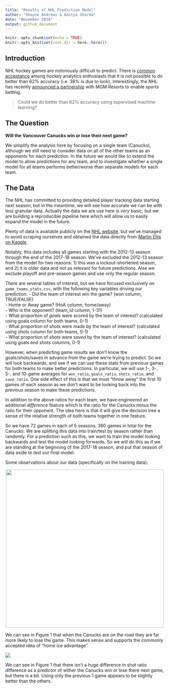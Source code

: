 ```yaml
---
title: "Results of NHL Prediction Model"
author: "Shayne Andrews & Aditya Sharma"
date: "November 2018"
output: github_document
---
```


```r
knitr::opts_chunk$set(echo = TRUE)
knitr::opts_knit$set(root.dir = here::here())
```

## Introduction
NHL hockey games are notoriously difficult to predict. There is [common acceptance](https://www.nhlnumbers.com/2013/08/01/machine-learning-and-hockey-is-there-a-theoretical-limit-on-predictions) among hockey analytics enthusiasts that it is not possible to do better than 62% accuracy (i.e. 38% is due to luck). Interestingly, the NHL has recently [announced a partnership](https://www.nhl.com/news/nhl-mgm-resorts-sports-betting-partnership/c-301392322) with MGM Resorts to enable sports betting.

> Could we do better than 62% accuracy using supervised machine learning?

## The Question

**Will the Vancouver Canucks win or lose their next game?**

We simplify the analysis here by focusing on a single team (Canucks), although we still need to consider data on all of the other teams as an opponents for each prediction. In the future we would like to extend the model to allow predictions for any team, and to investigate whether a single model for all teams performs better/worse than separate models for each team.

## The Data
The NHL has committed to providing detailed player tracking data starting next season, but in the meantime, we will see how accurate we can be with less granular data. Actually the data we are use here is *very* basic, but we are building a reproducible pipeline here which  will allow us to easily expand the model in the future.

Plenty of data is available publicly on the [NHL website](www.nhl.com), but we've managed to avoid scraping ourselves and obtained the data directly from [Martin Ellis on Kaggle](https://www.kaggle.com/martinellis/nhl-game-data).

Notably, this data includes all games starting with the 2012-13 season through the end of the 2017-18 season. We've excluded the 2012-13 season from the model for two reasons: 1) this was a lockout-shortened season, and 2) it is older data and not as relevant for future predictions. Alse we exclude playoff and pre-season games and use only the regular season.

There are several tables of interest, but we have focused exclusively on `game_teams_stats.csv`, with the following key variables driving our prediction: 
- Did the team of interest win the game? (won column, TRUE/FALSE)  
- Home or Away game? (HoA column, home/away)  
- Who is the opponent? (team_id column, 1-31)  
- What proportion of *goals* were scored by the team of interest? (calculated using goals column for both teams, 0-1)  
- What proportion of *shots* were made by the team of interest? (calculated using shots column for both teams, 0-1)  
- What proportion of *shots* were *saved* by the team of interest? (calculated using goals and shots columns, 0-1)  

However, when predicting game results we don't know the goals/shots/saves in advance from the game we're trying to predict. So we will look backwards, and see if we can use these stats from previous games for both teams to make better predictions. In particular, we will use 1-, 3-, 5-, and 10-game averages for `won_ratio`, `goals_ratio`, `shots_ratio`, and `save_ratio`. One side effect of this is that we must "throw away" the first 10 games of each  season as we don't want to be looking back into the previous season to make these predictions.

In addition to the above ratios for each team, we have engineered an additional _difference_ feature which is the ratio for the Canucks minus the ratio for their opponent. The idea here is that it  will give the decision tree a sense of the relative strength of both teams together in one feature.

So we have 72 games in each of 5 seasons, 360 games in total for the Canucks. We are splitting this data into train/test by season rather than randomly. For a prediction such as this, we want to train the model looking backwards and test the model looking forwards. So we will do this as if we are standing at the beginning  of the 2017-18 season, and put that season of data aside to test our final model.

Some observations about our data (specifically on the training data):

<center><img src='../imgs/fig-1_home-away.jpg' width='500px'></center>

We can see in Figure 1 that when the Canucks are on the road they are far more likely to lose the game. This makes sense and supports the commonly accepted idea of "home ice advantage".

![](../imgs/fig-2_shots-diff.jpg)

We can see in Figure 1 that there isn't a huge difference in shot ratio difference as a predictor of wither the Canucks win or lose there next game, but there is a bit. Using only the previous 1 game appears to be slightly better than the others.